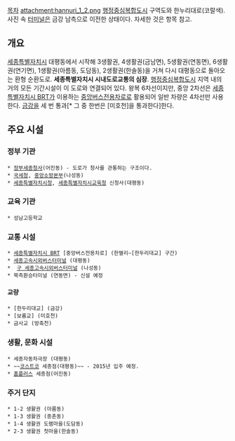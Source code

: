 {{{+1 한누리大路 / Hannuri-daero }}}
[[목차]]
attachment:hannuri_1_2.png
[[행정중심복합도시]] 구역도와 한누리대로(코랄색). 사진 속 [[세종고속시외버스터미널|터미널]]은 금강 남측으로 이전한 상태이다. 자세한 것은 항목 참고.
== 개요 ==
[[세종특별자치시]] 대평동에서 시작해 3생활권, 4생활권(금남면), 5생활권(연동면), 6생활권(연기면), 1생활권(아름동, 도담동), 2생활권(한솔동)을 거쳐 다시 대평동으로 돌아오는 환형 순환도로. '''세종특별자치시 시내도로교통의 심장'''. [[행정중심복합도시]] 지역 내의 거의 모든 기간시설이 이 도로와 연결되어 있다. 왕복 6차선이지만, 중앙 2차선은 [[세종특별자치시 BRT]]가 이용하는 [[중앙버스전용차로]]로 활용되어 일반 차량은 4차선만 사용한다. [[금강]]을 세 번 통과[* 그 중 한번은 [미호천]을 통과한다]한다.
== 주요 시설 ==
=== 정부 기관 ===
 * [[정부세종청사]](어진동) - 도로가 청사를 관통하는 구조이다. 
 * [[국세청]], [[중앙소방본부]](나성동)
 * [[세종특별자치시]]청, [[세종특별자치시]]교육청 신청사(대평동)
=== 교육 기관 ===
 * 성남고등학교
=== 교통 시설 ===
 * [[세종특별자치시 BRT]] [중앙버스전용차로] (한별리~[한두리대교] 구간)
 * [[세종고속시외버스터미널#s-1|세종고속시외버스터미널]] (대평동)
 *  [[세종고속시외버스터미널#s-2|구 세종고속시외버스터미널]] (나성동)
 * 북측환승터미널 (연동면) - 신설 예정
==== 교량 ====
 * [한두리대교] (금강)
 * [보롬교] (미호천)
 * 금사교 (방축천)
=== 생활, 문화 시설 ===
 * 세종자동차극장 (대평동)
 * ~~[[코스트코]] 세종점(대평동)~~ - 2015년 입주 예정.
 * [[홈플러스]] 세종점(어진동)
=== 주거 단지 ===
 * 1-2 생활권 (아름동)
 * 1-3 생활권 (종촌동)
 * 1-4 생활권 도램마을(도담동)
 * 2-3 생활권 첫마을(한솔동)
